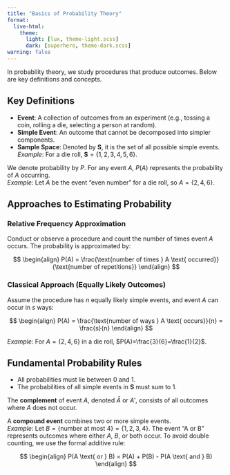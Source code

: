 ```yaml
---
title: "Basics of Probability Theory"
format: 
  live-html:
    theme:
      light: [lux, theme-light.scss]
      dark: [superhero, theme-dark.scss]
warning: false
---
```


In probability theory, we study procedures that produce outcomes. Below are key definitions and concepts.

## Key Definitions

- **Event**: A collection of outcomes from an experiment (e.g., tossing a coin, rolling a die, selecting a person at random).
- **Simple Event**: An outcome that cannot be decomposed into simpler components.
- **Sample Space**: Denoted by $\mathbf{S}$, it is the set of all possible simple events.  
  *Example*: For a die roll, $\mathbf{S} = \{1,2,3,4,5,6\}$.

We denote probability by $P$. For any event $A$, $P(A)$ represents the probability of $A$ occurring.  
*Example*: Let $A$ be the event "even number" for a die roll, so $A = \{2,4,6\}$.

## Approaches to Estimating Probability

### Relative Frequency Approximation

Conduct or observe a procedure and count the number of times event $A$ occurs. The probability is approximated by:

$$
\begin{align}
P(A) = \frac{\text{number of times } A \text{ occurred}}{\text{number of repetitions}}
\end{align}
$$

### Classical Approach (Equally Likely Outcomes)

Assume the procedure has $n$ equally likely simple events, and event $A$ can occur in $s$ ways:

$$
\begin{align}
P(A) = \frac{\text{number of ways } A \text{ occurs}}{n} = \frac{s}{n}
\end{align}
$$

*Example*: For $A = \{2,4,6\}$ in a die roll, $P(A)=\frac{3}{6}=\frac{1}{2}$.

## Fundamental Probability Rules

- All probabilities must lie between 0 and 1.
- The probabilities of all simple events in $\mathbf{S}$ must sum to 1.

The **complement** of event $A$, denoted $\bar{A}$ or $A'$, consists of all outcomes where $A$ does not occur.

A **compound event** combines two or more simple events.  
*Example*: Let $B = \{\text{number at most 4}\} = \{1,2,3,4\}$. The event "A or B" represents outcomes where either $A$, $B$, or both occur. To avoid double counting, we use the formal additive rule:

$$
\begin{align}
P(A \text{ or } B) = P(A) + P(B) - P(A \text{ and } B)
\end{align}
$$
